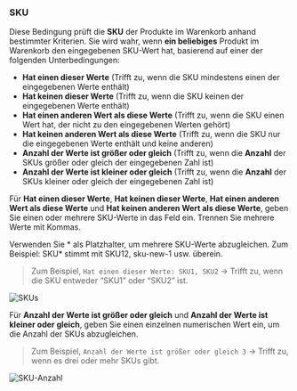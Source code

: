 ### SKU

Diese Bedingung prüft die **SKU** der Produkte im Warenkorb anhand bestimmter Kriterien. Sie wird wahr, wenn **ein beliebiges** Produkt im Warenkorb den eingegebenen SKU-Wert hat, basierend auf einer der folgenden Unterbedingungen:

- **Hat einen dieser Werte** (Trifft zu, wenn die SKU mindestens einen der eingegebenen Werte enthält)
- **Hat keinen dieser Werte** (Trifft zu, wenn die SKU keinen der eingegebenen Werte enthält)
- **Hat einen anderen Wert als diese Werte** (Trifft zu, wenn die SKU einen Wert hat, der nicht zu den eingegebenen Werten gehört)
- **Hat keinen anderen Wert als diese Werte** (Trifft zu, wenn die SKU nur die eingegebenen Werte enthält und keine anderen)
- **Anzahl der Werte ist größer oder gleich** (Trifft zu, wenn die **Anzahl** der SKUs größer oder gleich der eingegebenen Zahl ist)
- **Anzahl der Werte ist kleiner oder gleich** (Trifft zu, wenn die **Anzahl** der SKUs kleiner oder gleich der eingegebenen Zahl ist)

Für **Hat einen dieser Werte**, **Hat keinen dieser Werte**, **Hat einen anderen Wert als diese Werte** und **Hat keinen anderen Wert als diese Werte**, geben Sie einen oder mehrere SKU-Werte in das Feld ein. Trennen Sie mehrere Werte mit Kommas.

<Note>
  Verwenden Sie * als Platzhalter, um mehrere SKU-Werte abzugleichen. Zum Beispiel: SKU* stimmt mit
  SKU12, sku-new-1 usw. überein.
</Note>

> Zum Beispiel, `Hat einen dieser Werte: SKU1, SKU2` → Trifft zu, wenn die SKU entweder “SKU1” oder “SKU2” ist.

<img src="/images/essentials/condition-sets/skus.webp" alt="SKUs" />

Für **Anzahl der Werte ist größer oder gleich** und **Anzahl der Werte ist kleiner oder gleich**, geben Sie einen einzelnen numerischen Wert ein, um die Anzahl der SKUs abzugleichen.

> Zum Beispiel, `Anzahl der Werte ist größer oder gleich 3` → Trifft zu, wenn es drei oder mehr SKUs gibt.

<img src="/images/essentials/condition-sets/count-sku.webp" alt="SKU-Anzahl" />

